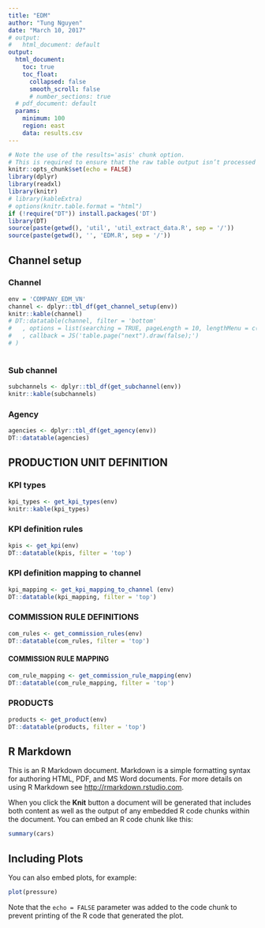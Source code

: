 ```yaml
---
title: "EDM"
author: "Tung Nguyen"
date: "March 10, 2017"
# output:
#   html_document: default
output:
  html_document:
    toc: true
    toc_float:
      collapsed: false
      smooth_scroll: false
      # number_sections: true
  # pdf_document: default
  params:
    minimum: 100
    region: east
    data: results.csv
---
```


```r
# Note the use of the results='asis' chunk option. 
# This is required to ensure that the raw table output isn’t processed further by knitr.
knitr::opts_chunk$set(echo = FALSE)
library(dplyr)
library(readxl)
library(knitr)
# library(kableExtra)
# options(knitr.table.format = "html") 
if (!require("DT")) install.packages('DT')
library(DT)
source(paste(getwd(), 'util', 'util_extract_data.R', sep = '/'))
source(paste(getwd(), '', 'EDM.R', sep = '/'))
```

## Channel setup {.tabset}
### Channel
```r
env = 'COMPANY_EDM_VN'
channel <- dplyr::tbl_df(get_channel_setup(env)) 
knitr::kable(channel)
# DT::datatable(channel, filter = 'bottom'
#   , options = list(searching = TRUE, pageLength = 10, lengthMenu = c(5, 10, 15, 20))
#   , callback = JS('table.page("next").draw(false);')
# )



```

### Sub channel
```r
subchannels <- dplyr::tbl_df(get_subchannel(env)) 
knitr::kable(subchannels)
```

### Agency

```r
agencies <- dplyr::tbl_df(get_agency(env))
DT::datatable(agencies)
```

## PRODUCTION UNIT DEFINITION
### KPI types
```r
kpi_types <- get_kpi_types(env)
knitr::kable(kpi_types)
```

### KPI definition rules

```r
kpis <- get_kpi(env)
DT::datatable(kpis, filter = 'top')
```

### KPI definition mapping to channel

```r
kpi_mapping <- get_kpi_mapping_to_channel (env)
DT::datatable(kpi_mapping, filter = 'top')
```

### COMMISSION RULE DEFINITIONS

```r
com_rules <- get_commission_rules(env)
DT::datatable(com_rules, filter = 'top')
```

#### COMMISSION RULE MAPPING 

```r
com_rule_mapping <- get_commission_rule_mapping(env)
DT::datatable(com_rule_mapping, filter = 'top')
```

### PRODUCTS
```r
products <- get_product(env)
DT::datatable(products, filter = 'top')
```


## R Markdown

This is an R Markdown document. Markdown is a simple formatting syntax for authoring HTML, PDF, and MS Word documents. For more details on using R Markdown see <http://rmarkdown.rstudio.com>.

When you click the **Knit** button a document will be generated that includes both content as well as the output of any embedded R code chunks within the document. You can embed an R code chunk like this:

```r
summary(cars)
```

## Including Plots

You can also embed plots, for example:

```r
plot(pressure)
```

Note that the `echo = FALSE` parameter was added to the code chunk to prevent printing of the R code that generated the plot.

